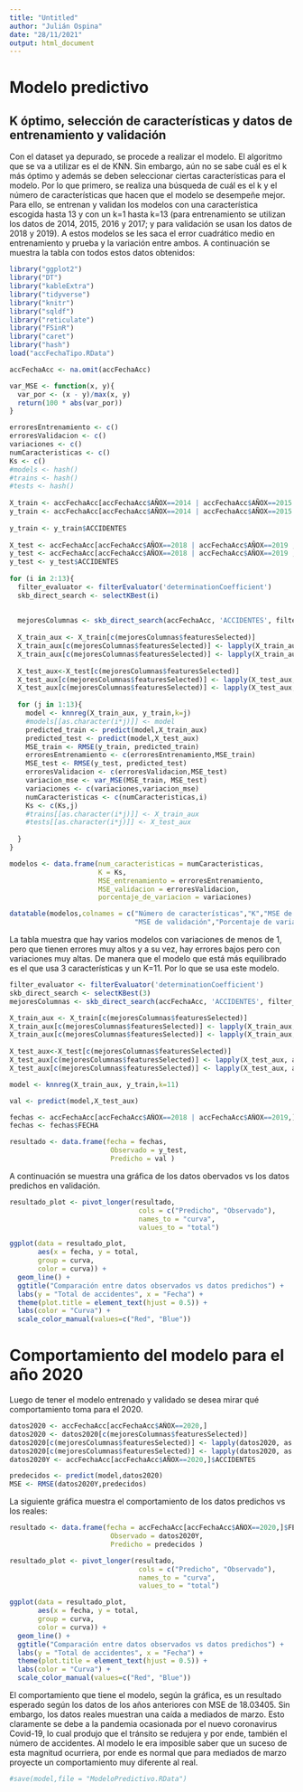 ```yaml
---
title: "Untitled"
author: "Julián Ospina"
date: "28/11/2021"
output: html_document
---
```

# Modelo predictivo

## K óptimo, selección de características y datos de entrenamiento y validación

Con el dataset ya depurado, se procede a realizar el modelo. El algoritmo que se va a utilizar es el de KNN. Sin embargo, aún no se sabe cuál es el k más óptimo y además se deben seleccionar ciertas características para el modelo. Por lo que primero, se realiza una búsqueda de cuál es el k y el número de características que hacen que el modelo se desempeñe mejor. Para ello, se entrenan y validan los modelos con una característica escogida hasta 13 y con un k=1 hasta k=13 (para entrenamiento se utilizan los datos de 2014, 2015, 2016 y 2017; y para validación se usan los datos de 2018 y 2019). A estos modelos se les saca el error cuadrático medio en entrenamiento y prueba y la variación entre ambos. A continuación se muestra la tabla con todos estos datos obtenidos:

```r
library("ggplot2")
library("DT")
library("kableExtra")
library("tidyverse")
library("knitr")
library("sqldf")
library("reticulate")
library("FSinR")
library("caret")
library("hash")
load("accFechaTipo.RData")
```

```r
accFechaAcc <- na.omit(accFechaAcc)
```
```r
var_MSE <- function(x, y){
  var_por <- (x - y)/max(x, y)
  return(100 * abs(var_por))
}
```

```r
erroresEntrenamiento <- c()
erroresValidacion <- c()
variaciones <- c()
numCaracteristicas <- c()
Ks <- c()
#models <- hash()
#trains <- hash()
#tests <- hash()
  
X_train <- accFechaAcc[accFechaAcc$AÑOX==2014 | accFechaAcc$AÑOX==2015 | accFechaAcc$AÑOX==2016 | accFechaAcc$AÑOX==2017, -which(names(accFechaAcc) == "ACCIDENTES")] 
y_train <- accFechaAcc[accFechaAcc$AÑOX==2014 | accFechaAcc$AÑOX==2015 | accFechaAcc$AÑOX==2016 | accFechaAcc$AÑOX==2017,]
  
y_train <- y_train$ACCIDENTES
  
X_test <- accFechaAcc[accFechaAcc$AÑOX==2018 | accFechaAcc$AÑOX==2019 ,-which(names(accFechaAcc) == "ACCIDENTES")]
y_test <- accFechaAcc[accFechaAcc$AÑOX==2018 | accFechaAcc$AÑOX==2019 ,]
y_test <- y_test$ACCIDENTES
  
for (i in 2:13){
  filter_evaluator <- filterEvaluator('determinationCoefficient')
  skb_direct_search <- selectKBest(i)
  
  
  mejoresColumnas <- skb_direct_search(accFechaAcc, 'ACCIDENTES', filter_evaluator)
  
  X_train_aux <- X_train[c(mejoresColumnas$featuresSelected)]
  X_train_aux[c(mejoresColumnas$featuresSelected)] <- lapply(X_train_aux, as.factor)
  X_train_aux[c(mejoresColumnas$featuresSelected)] <- lapply(X_train_aux, as.numeric)
 
  X_test_aux<-X_test[c(mejoresColumnas$featuresSelected)]
  X_test_aux[c(mejoresColumnas$featuresSelected)] <- lapply(X_test_aux, as.factor)
  X_test_aux[c(mejoresColumnas$featuresSelected)] <- lapply(X_test_aux, as.numeric)
  
  for (j in 1:13){
    model <- knnreg(X_train_aux, y_train,k=j)
    #models[[as.character(i*j)]] <- model
    predicted_train <- predict(model,X_train_aux)
    predicted_test <- predict(model,X_test_aux)
    MSE_train <- RMSE(y_train, predicted_train)
    erroresEntrenamiento <- c(erroresEntrenamiento,MSE_train)
    MSE_test <- RMSE(y_test, predicted_test)
    erroresValidacion <- c(erroresValidacion,MSE_test)
    variacion_mse <- var_MSE(MSE_train, MSE_test)
    variaciones <- c(variaciones,variacion_mse)
    numCaracteristicas <- c(numCaracteristicas,i)
    Ks <- c(Ks,j)
    #trains[[as.character(i*j)]] <- X_train_aux
    #tests[[as.character(i*j)]] <- X_test_aux
    
  }
}
```

```r
modelos <- data.frame(num_caracteristicas = numCaracteristicas,
                      K = Ks,
                      MSE_entrenamiento = erroresEntrenamiento,
                      MSE_validacion = erroresValidacion,
                      porcentaje_de_variacion = variaciones)

```

```r
datatable(modelos,colnames = c("Número de características","K","MSE de entrenamiento",
                               "MSE de validación","Porcentaje de variación"))
```
La tabla muestra que hay varios modelos con variaciones de menos de 1, pero que tienen errores muy altos y a su vez, hay errores bajos pero con variaciones muy altas. De manera que el modelo que está más equilibrado es el que usa 3 características y un K=11. Por lo que se usa este modelo.
```r
filter_evaluator <- filterEvaluator('determinationCoefficient')
skb_direct_search <- selectKBest(3)
mejoresColumnas <- skb_direct_search(accFechaAcc, 'ACCIDENTES', filter_evaluator)
```

```r
X_train_aux <- X_train[c(mejoresColumnas$featuresSelected)]
X_train_aux[c(mejoresColumnas$featuresSelected)] <- lapply(X_train_aux, as.factor)
X_train_aux[c(mejoresColumnas$featuresSelected)] <- lapply(X_train_aux, as.numeric)
 
X_test_aux<-X_test[c(mejoresColumnas$featuresSelected)]
X_test_aux[c(mejoresColumnas$featuresSelected)] <- lapply(X_test_aux, as.factor)
X_test_aux[c(mejoresColumnas$featuresSelected)] <- lapply(X_test_aux, as.numeric)
```

```r
model <- knnreg(X_train_aux, y_train,k=11)
```


```r
val <- predict(model,X_test_aux)
```


```r
fechas <- accFechaAcc[accFechaAcc$AÑOX==2018 | accFechaAcc$AÑOX==2019,]
fechas <- fechas$FECHA
```

```r
resultado <- data.frame(fecha = fechas, 
                         Observado = y_test, 
                         Predicho = val )
```
A continuación se muestra una gráfica de los datos obervados vs los datos predichos en validación.
```r
resultado_plot <- pivot_longer(resultado, 
                                cols = c("Predicho", "Observado"),
                                names_to = "curva",
                                values_to = "total")

ggplot(data = resultado_plot,
       aes(x = fecha, y = total, 
       group = curva, 
       color = curva)) +
  geom_line() +
  ggtitle("Comparación entre datos observados vs datos predichos") +
  labs(y = "Total de accidentes", x = "Fecha") + 
  theme(plot.title = element_text(hjust = 0.5)) +
  labs(color = "Curva") + 
  scale_color_manual(values=c("Red", "Blue"))
```


# Comportamiento del modelo para el año 2020
Luego de tener el modelo entrenado y validado se desea mirar qué comportamiento toma para el 2020.
```r
datos2020 <- accFechaAcc[accFechaAcc$AÑOX==2020,] 
datos2020 <- datos2020[c(mejoresColumnas$featuresSelected)]
datos2020[c(mejoresColumnas$featuresSelected)] <- lapply(datos2020, as.factor)
datos2020[c(mejoresColumnas$featuresSelected)] <- lapply(datos2020, as.numeric)
datos2020Y <- accFechaAcc[accFechaAcc$AÑOX==2020,]$ACCIDENTES
``` 

```r
predecidos <- predict(model,datos2020)
MSE <- RMSE(datos2020Y,predecidos)
```
La siguiente gráfica muestra el comportamiento de los datos predichos vs los reales:
```r
resultado <- data.frame(fecha = accFechaAcc[accFechaAcc$AÑOX==2020,]$FECHA , 
                         Observado = datos2020Y, 
                         Predicho = predecidos )

resultado_plot <- pivot_longer(resultado, 
                                cols = c("Predicho", "Observado"),
                                names_to = "curva",
                                values_to = "total")

ggplot(data = resultado_plot,
       aes(x = fecha, y = total, 
       group = curva, 
       color = curva)) +
  geom_line() +
  ggtitle("Comparación entre datos observados vs datos predichos") +
  labs(y = "Total de accidentes", x = "Fecha") + 
  theme(plot.title = element_text(hjust = 0.5)) +
  labs(color = "Curva") + 
  scale_color_manual(values=c("Red", "Blue"))
```


El comportamiento que tiene el modelo, según la gráfica, es un resultado esperado según los datos de los años anteriores con MSE de 18.03405. Sin embargo, los datos reales muestran una caída a mediados de marzo. Esto claramente se debe a la pandemia ocasionada por el nuevo coronavirus Covid-19, lo cual produjo que el tránsito se redujera y por ende, también el número de accidentes. Al modelo le era imposible saber que un suceso de esta magnitud ocurriera, por ende es normal que para mediados de marzo proyecte un comportamiento muy diferente al real.

```r
#save(model,file = "ModeloPredictivo.RData")
```








 
